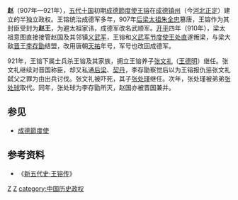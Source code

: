 '''赵'''（907年—921年），[[五代十国|五代十国]]初期[[成德節度使|成德節度使]][[王镕|王镕]]在[[成德|成德]][[镇州_(唐朝)|镇州]]（今[[河北省|河北]][[正定县|正定]]）建立的半独立政权。王镕统治成德军多年，907年[[朱温|后梁太祖朱全忠]]篡唐，王镕作为其封臣受封为'''赵王'''，为避太祖家讳，成德军改名武顺军。[[開平_(年號)|开平]]四年（910年），梁太祖意图直接接管赵国及其邻镇[[义武军节度使|义武军]]，王镕和[[义武军节度使|义武军节度使]][[王处直|王处直]]遂叛梁，与梁大敌[[晉_(五代十國)|晋]]王[[唐庄宗|李存勖]]结盟，改用唐朝[[天祐_(唐朝)|天祐]]年号，军号也改回成德军。

921年，王镕下属士兵杀王镕及其家族，拥立王镕养子[[张文礼|张文礼]]（[[张文礼|王德明]]）继任。张文礼继续对晋国称臣，却又私通[[后梁|后梁]]、[[契丹|契丹]]，李存勖察觉后以为王镕报仇惩张文礼弑父之罪为由出兵讨伐。张文礼被吓死，其子[[张处瑾|张处瑾]]继任。次年，张处瑾被弟弟[[张处球|张处球]]取代。同年，张处球为李存勖所灭，赵国亦被晋国兼并。

==参见==
*[[成德節度使|成德節度使]]

==参考资料==
*《[[s:新五代史/卷39|新五代史·王镕传]]》

{{FiveDynasties-song-liao-jin}}

[[category:五代十国|Z]]
[[category:河北历史|Z]]
[[category:中国历史政权|category:中国历史政权]]